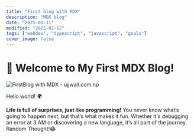 ```yaml
---
title: "First blog with MDX"
description: "MDX blog"
date: "2025-01-11"
modified: "2025-01-12"
tags: ["webdev", "typescript", "javascript", "goals"]
cover_image: false
---
```


# 🚀 Welcome to My First MDX Blog!

![FirstBlog with MDX - ujjwall.com.np](../assets/first-blog.jpg "Welcome to My First MDX Blog")

Hello world! 🌍

**Life is full of surprises, just like programming!** You never know what’s going to happen next, but that’s what makes it fun. Whether it's debugging an error at 3 AM or discovering a new language, it’s all part of the journey. Random Thought!😂
